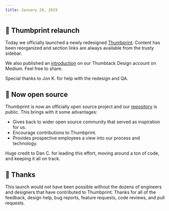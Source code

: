 ```yaml
---
title: January 29, 2019
---
```


## 🎉 Thumbprint relaunch

Today we officially launched a newly redesigned [Thumbprint](https://thumbprint.design). Content has been reorganized and section links are always available from the trusty sidebar.

We also published an [introduction](https://medium.com/thumbtack-design/an-introduction-to-thumbprint-61f1dfde5c93) on our Thumbtack Design account on Medium. Feel free to share.

Special thanks to Jon K. for help with the redesign and QA.

## 💾 Now open source

Thumbprint is now an officially open source project and our [repository](https://github.com/thumbtack/thumbprint) is public. This brings with it some advantages:

-   Gives back to wider open source community that served as inspiration for us.
-   Encourage contributions to Thumbprint.
-   Provides prospective employees a view into our process and technology.

Huge credit to Dan C. for leading this effort, moving around a ton of code, and keeping it all on track.

## 🙏 Thanks

This launch would not have been possible without the dozens of engineers and designers that have contributed to Thumbprint. Thanks for all of the feedback, design help, bug reports, feature requests, code reviews, and pull requests.
